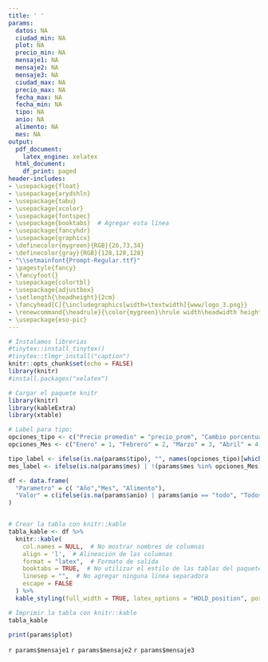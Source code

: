 ```yaml
---
title: ' '
params:
  datos: NA
  ciudad_min: NA
  plot: NA
  precio_min: NA
  mensaje1: NA
  mensaje2: NA
  mensaje3: NA
  ciudad_max: NA
  precio_max: NA
  fecha_max: NA
  fecha_min: NA
  tipo: NA
  anio: NA
  alimento: NA
  mes: NA
output:
  pdf_document:
    latex_engine: xelatex
  html_document:
    df_print: paged
header-includes:
- \usepackage{float}
- \usepackage{arydshln}
- \usepackage{tabu}
- \usepackage{xcolor}
- \usepackage{fontspec}
- \usepackage{booktabs}  # Agregar esta línea
- \usepackage{fancyhdr}
- \usepackage{graphicx}
- \definecolor{mygreen}{RGB}{26,73,34}
- \definecolor{gray}{RGB}{128,128,128}
- "\\setmainfont{Prompt-Regular.ttf}"
- \pagestyle{fancy}
- \fancyfoot{} 
- \usepackage{colortbl}
- \usepackage{adjustbox}
- \setlength{\headheight}{2cm}
- \fancyhead[C]{\includegraphics[width=\textwidth]{www/logo_3.png}}
- \renewcommand{\headrule}{\color{mygreen}\hrule width\headwidth height\headrulewidth}
- \usepackage{eso-pic}
---
```



```r
# Instalamos librerias
#tinytex::install_tinytex()
#tinytex::tlmgr_install("caption")
knitr::opts_chunk$set(echo = FALSE)
library(knitr)
#install.packages("xelatex")

```

<!-- Fecha -->
\begin{flushright}
\textcolor{gray}{Informe en línea generado el: `r format(Sys.Date(), "%d %B, %Y")`}
\end{flushright}

\section*{Parámetros con los cuales se generó el informe:}
```r
# Cargar el paquete knitr
library(knitr)
library(kableExtra)
library(xtable)

# Label para tipo: 
opciones_tipo <- c("Precio promedio" = "precio_prom", "Cambio porcentual" = "cambio_pct", "Cambio porcentual intranual"="cambio_pct_anual")
opciones_Mes <- c("Enero" = 1, "Febrero" = 2, "Marzo" = 3, "Abril" = 4, "Mayo" = 5, "Junio" = 6, "Julio" = 7, "Agosto" = 8, "Septiembre" = 9, "Octubre" = 10, "Noviembre" = 11, "Diciembre" =12)

tipo_label <- ifelse(is.na(params$tipo), "", names(opciones_tipo)[which(opciones_tipo == params$tipo)])
mes_label <- ifelse(is.na(params$mes) | !(params$mes %in% opciones_Mes), "Todos los meses", names(opciones_Mes)[which(opciones_Mes == params$mes)])

df <- data.frame(
  "Parametro" = c( "Año","Mes", "Alimento"),
  "Valor" = c(ifelse(is.na(params$anio) | params$anio == "todo", "Todos los años", params$anio),mes_label, ifelse(is.na(params$alimento) | params$alimento == "todo", "Todos los productos", params$alimento))
)


# Crear la tabla con knitr::kable
tabla_kable <- df %>%
  knitr::kable(
    col.names = NULL,  # No mostrar nombres de columnas
    align = 'l',  # Alineación de las columnas
    format = "latex",  # Formato de salida
    booktabs = TRUE,  # No utilizar el estilo de las tablas del paquete booktabs
    linesep = "",  # No agregar ninguna línea separadora
    escape = FALSE
  ) %>%
  kable_styling(full_width = TRUE, latex_options = "HOLD_position", position = "left", bootstrap_options = "striped")  # Estilo de la tabla con bordes blancos y cuadrícula completa

# Imprimir la tabla con knitr::kable
tabla_kable

```

<!-- Titulo del tablaro -->
\fontsize{14}{14} \selectfont \textcolor{mygreen}{Comportamiento de los precios en el tiempo}

<!-- Subtitulo -->
\fontsize{12}{12} \selectfont \textcolor{mygreen}{Análisis histórico de precios de alimentos en las centrales de abasto de Medellín.}
<!-- Grafica -->
```r
print(params$plot)
```

\fontsize{10}{10} \selectfont `r params$mensaje1`\newline
\fontsize{10}{10} \selectfont `r params$mensaje2`\newline
\fontsize{10}{10} \selectfont `r params$mensaje3`\newline

\fontsize{8}{8} \selectfont \textcolor{mygreen}{Fuente: Cálculos propios a partir de datos del Sistema de Información de Precios y Abastecimiento del Sector Agropecuario (SIPSA).}\newline
\fontsize{8}{8} \selectfont \textcolor{mygreen}{La información solo se muestra para los precios en el centro de acopio de Medellín.}\newline
\fontsize{8}{8} \selectfont \textcolor{mygreen}{Para los productos fríjol verde, tomate, aguacate, banano, guayaba, mandarina, naranja, piña, arracacha, papa negra y yuca, los precios reportados corresponden a la variedad predominante en el mercado al momento de la recolección de la información.}\newline
\fontsize{8}{8} \selectfont \textcolor{mygreen}{De acuerdo con el SIPSA, el valor reportado corresponde al precio mayorista por kilogramo de producto de primera calidad en la Central Mayorista de Antioquia.}\newline
\fontsize{8}{8} \selectfont \textcolor{mygreen}{Los departamentos en color gris indican la ausencia de reportes de precios.}\newline


\AddToShipoutPictureBG*{\includegraphics[width=\paperwidth,height=3cm,keepaspectratio]{www/logo_2.png}}
